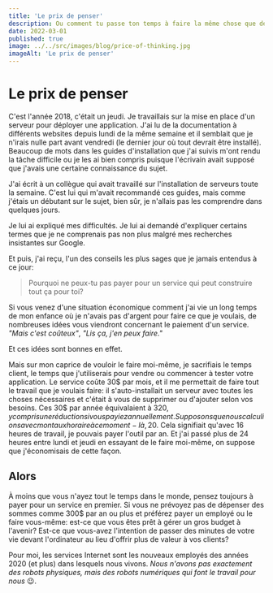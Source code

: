 ```yaml
---
title: 'Le prix de penser'
description: Ou comment tu passe ton temps à faire la même chose que de payer un abonnement
date: 2022-03-01
published: true
image: ../../src/images/blog/price-of-thinking.jpg
imageAlt: 'Le prix de penser'
---
```


# Le prix de penser

C'est l'année 2018, c'était un jeudi. Je travaillais sur la mise en place d'un serveur pour déployer une application. J'ai lu de la documentation à différents websites depuis lundi de la même semaine et il semblait que je n'irais nulle part avant vendredi (le dernier jour où tout devrait être installé). Beaucoup de mots dans les guides d'installation que j'ai suivis m'ont rendu la tâche difficile ou je les ai bien compris puisque l'écrivain avait supposé que j'avais une certaine connaissance du sujet.

J'ai écrit à un collègue qui avait travaillé sur l'installation de serveurs toute la semaine. C'est lui qui m'avait recommandé ces guides, mais comme j'étais un débutant sur le sujet, bien sûr, je n'allais pas les comprendre dans quelques jours.

Je lui ai expliqué mes difficultés. Je lui ai demandé d'expliquer certains termes que je ne comprenais pas non plus malgré mes recherches insistantes sur Google.

Et puis, j'ai reçu, l'un des conseils les plus sages que je jamais entendus à ce jour:

> Pourquoi ne peux-tu pas payer pour un service qui peut construire tout ça pour toi?

Si vous venez d'une situation économique comment j'ai vie un long temps de mon enfance où je n'avais pas d'argent pour faire ce que je voulais, de nombreuses idées vous viendront concernant le paiement d'un service. _"Mais c'est coûteux"_, _"Lis ça, j'en peux faire."_

Et ces idées sont bonnes en effet.

Mais sur mon caprice de vouloir le faire moi-même, je sacrifiais le temps client, le temps que j'utiliserais pour vendre ou commencer à tester votre application. Le service coûte 30$ par mois, et il me permettait de faire tout le travail que je voulais faire: il s'auto-installait un serveur avec toutes les choses nécessaires et c'était à vous de supprimer ou d'ajouter selon vos besoins. Ces 30$ par année équivalaient à 320$, y compris une réduction si vous payiez annuellement. Supposons que nous calculions avec mon taux horaire à ce moment-là, 20$. Cela signifiait qu'avec 16 heures de travail, je pouvais payer l'outil par an. Et j'ai passé plus de 24 heures entre lundi et jeudi en essayant de le faire moi-même, on suppose que j'économisais de cette façon.

## Alors

À moins que vous n'ayez tout le temps dans le monde, pensez toujours à payer pour un service en premier. Si vous ne prévoyez pas de dépenser des sommes comme 300$ par an ou plus et préférez payer un employé ou le faire vous-même: est-ce que vous êtes prêt à gérer un gros budget à l'avenir? Est-ce que vous-avez l'intention de passer des minutes de votre vie devant l'ordinateur au lieu d'offrir plus de valeur à vos clients?

Pour moi, les services Internet sont les nouveaux employés des années 2020 (et plus) dans lesquels nous vivons. _Nous n'avons pas exactement des robots physiques, mais des robots numériques qui font le travail pour nous_ 😉.
